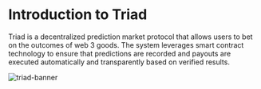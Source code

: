 
# Introduction to Triad

Triad is a decentralized prediction market protocol that allows users to bet on the outcomes of web 3 goods. The system leverages smart contract technology to ensure that predictions are recorded and payouts are executed automatically and transparently based on verified results.

![triad-banner](/images/triad-banner.webp)

